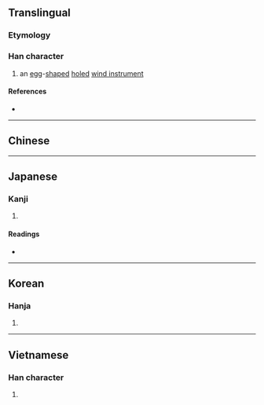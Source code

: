 {{character info/new}}
==Translingual==

===Etymology===
{{rfe|lang=mul}}

===Han character===
{{Han char|rn=32|rad=土|as=14|sn=17|four=42131|canj=GHGF|ids=⿰土熏}}

# an [[egg]]-[[shape]]d [[hole]]d [[wind instrument]]

====References====
* {{Han ref|kx=0240.340|dkj=05546|dj=0480.230|hdz=10496.150|uh=58CE|ud=22734|bh=C0A5|bd=49317}}

----

==Chinese==
{{zh-see|塤|v}}

----

==Japanese==

===Kanji===
{{ja-kanji|grade=|rs=土14}}

# {{defn|lang=ja|sort=土14}}

====Readings====
* {{ja-readings
|goon=くん, こん
|kanon=くん, けん
|kun=[[はち]] (hachi), [[わん]] (wan)}}

----

==Korean==

===Hanja===
{{ko-hanja|hangeul=훈|rv=hun|mr=hun}}

# {{defn|lang=ko|sort=土14}}

----

==Vietnamese==

===Han character===
{{vi-hantu|[[huân]]|rs=土14}}

# {{defn|lang=vi|sort=土14}}